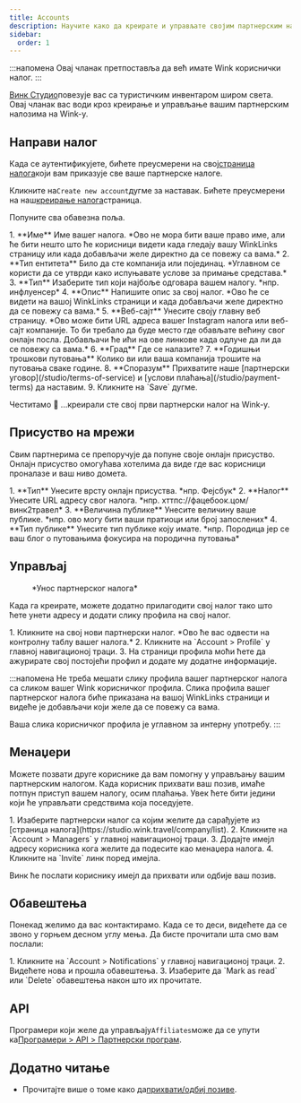 ```yaml
---
title: Accounts
description: Научите како да креирате и управљате својим партнерским налозима на Wink-у.
sidebar:
  order: 1
---
```


:::напомена
Овај чланак претпоставља да већ имате Wink кориснички налог.
:::

[Винк Студио](https://studio.wink.travel)повезује вас са туристичким инвентаром широм света. Овај чланак вас води кроз креирање и управљање вашим партнерским налозима на Wink-у.

## Направи налог

Када се аутентификујете, бићете преусмерени на свој[страница налога](https://studio.wink.travel/company/list)који вам приказује све ваше партнерске налоге.

Кликните на`Create new account`дугме за наставак. Бићете преусмерени на наш[креирање налога](https://studio.wink.travel/company/create)страница.

Попуните сва обавезна поља.

<Steps>
  1. **Име** Име вашег налога. *Ово не мора бити ваше право име, али ће бити нешто што ће корисници видети када гледају вашу WinkLinks страницу или када добављачи желе директно да се повежу са вама.*
  2. **Тип ентитета** Било да сте компанија или појединац. *Углавном се користи да се утврди како испуњавате услове за примање средстава.*
  3. **Тип** Изаберите тип који најбоље одговара вашем налогу. *нпр. инфлуенсер*
  4. **Опис** Напишите опис за свој налог. *Ово ће се видети на вашој WinkLinks страници и када добављачи желе директно да се повежу са вама.*
  5. **Веб-сајт** Унесите своју главну веб страницу. *Ово може бити URL адреса вашег Instagram налога или веб-сајт компаније. То би требало да буде место где обављате већину свог онлајн посла. Добављачи ће ићи на ове линкове када одлуче да ли да се повежу са вама.*
  6. **Град** Где се налазите?
  7. **Годишњи трошкови путовања** Колико ви или ваша компанија трошите на путовања сваке године.
  8. **Споразум** Прихватите наше [партнерски уговор](/studio/terms-of-service) и [услови плаћања](/studio/payment-terms) да наставим.
  9. Кликните на `Save` дугме.
</Steps>


Честитамо 🎉 ...креирали сте свој први партнерски налог на Wink-у.

## Присуство на мрежи

Свим партнерима се препоручује да попуне своје онлајн присуство. Онлајн присуство омогућава хотелима да виде где вас корисници проналазе и ваш ниво домета.

<Steps>
  1. **Тип** Унесите врсту онлајн присуства. *нпр. Фејсбук*
  2. **Налог** Унесите URL адресу свог налога. *нпр. хттпс://фацебоок.цом/винк2травел*
  3. **Величина публике** Унесите величину ваше публике. *нпр. ово могу бити ваши пратиоци или број запослених*
  4. **Тип публике** Унесите тип публике коју имате. *нпр. Породица јер се ваш блог о путовањима фокусира на породична путовања*
</Steps>


## Управљај

<figure>
  <CloudinaryImage width="350" height="448" resize="scale" quality="best" alt="Партнерски налог" src="academy/affiliate-account" errorImage="noimage_opaque_nyrtl0.png" />

  <figcaption>*Унос партнерског налога*</figcaption>
</figure>


Када га креирате, можете додатно прилагодити свој налог тако што ћете унети адресу и додати слику профила на свој налог.

<Steps>
  1. Кликните на свој нови партнерски налог. *Ово ће вас одвести на контролну таблу вашег налога.*
  2. Кликните на `Account > Profile` у главној навигационој траци.
  3. На страници профила моћи ћете да ажурирате свој постојећи профил и додате му додатне информације.
</Steps>


:::напомена
Не треба мешати слику профила вашег партнерског налога са сликом вашег Wink корисничког профила. Слика профила вашег партнерског налога биће приказана на вашој WinkLinks страници и видеће је добављачи који желе да се повежу са вама.

Ваша слика корисничког профила је углавном за интерну употребу.
:::

## Менаџери

Можете позвати друге кориснике да вам помогну у управљању вашим партнерским налогом. Када корисник прихвати ваш позив, имаће потпун приступ вашем налогу, осим плаћања. Увек ћете бити једини који ће управљати средствима која поседујете.

<Steps>
  1. Изаберите партнерски налог са којим желите да сарађујете из [страница налога](https://studio.wink.travel/company/list).
  2. Кликните на `Account > Managers` у главној навигационој траци.
  3. Додајте имејл адресу корисника кога желите да подесите као менаџера налога.
  4. Кликните на `Invite` линк поред имејла.
</Steps>


Винк ће послати кориснику имејл да прихвати или одбије ваш позив.

## Обавештења

Понекад желимо да вас контактирамо. Када се то деси, видећете да се звоно у горњем десном углу мења.
Да бисте прочитали шта смо вам послали:

<Steps>
  1. Кликните на `Account > Notifications` у главној навигационој траци.
  2. Видећете нова и прошла обавештења.
  3. Изаберите да `Mark as read` или `Delete` обавештења након што их прочитате.
</Steps>


## API

Програмери који желе да управљају`Affiliates`може да се упути ка[Програмери > API > Партнерски програм](/developers/apis/#affiliate-api).

## Додатно читање

* Прочитајте више о томе како да[прихвати/одбиј позиве](/user/invites).


